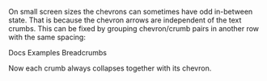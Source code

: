 

<Component />

On small screen sizes the chevrons can sometimes have odd in-between state. That is because the chevron arrows are independent of the text crumbs. This can be fixed by grouping chevron/crumb pairs in another row with the same spacing:

<Row wrap gap={0.5}>
  <Row gap={0.5} style={{ padding: '0px', background: 'none', outline: 'none' }}>
    <span>Docs</span>
    <ChevronRight size={20} />
  </Row>
  <Row gap={0.5} style={{ padding: '0px', background: 'none', outline: 'none' }}>
    <span>Examples</span>
    <ChevronRight size={20} />
  </Row>
  <span>Breadcrumbs</span>
</Row>

Now each crumb always collapses together with its chevron.
